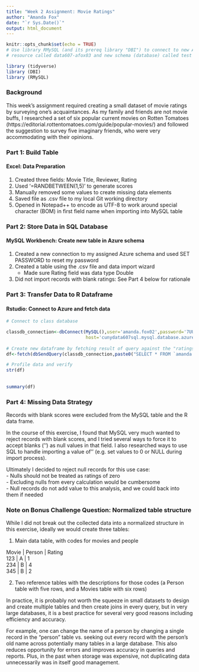 ```yaml
---
title: "Week 2 Assignment: Movie Ratings"
author: "Amanda Fox"
date: "`r Sys.Date()`"
output: html_document
---
```


```r
knitr::opts_chunk$set(echo = TRUE)
# Use library RMySQL (and its prereq library "DBI") to connect to new Azure remote 
# resource called data607-afox03 and new schema (database) called test

library (tidyverse)
library (DBI)
library (RMySQL)

```

### Background 

This week's assignment required creating a small dataset of movie ratings by surveying one's acquaintances. As my family and friends are not movie buffs, I researched a set of six popular current movies on Rotten Tomatoes (https://editorial.rottentomatoes.com/guide/popular-movies/) and followed the suggestion to survey five imaginary friends, who were very accommodating with their opinions. 
  
  
### Part 1: Build Table  
  
#### Excel: Data Preparation  
  
1. Created three fields: Movie Title, Reviewer, Rating  
2. Used '=RANDBETWEEN(1,5)' to generate scores  
3. Manually removed some values to create missing data elements  
4. Saved file as .csv file to my local Git working directory  
5. Opened in Notepad++ to encode as UTF-8 to work around special character (BOM) in first field name when importing into MySQL table  
  
  
### Part 2: Store Data in SQL Database
  
#### MySQL Workbench: Create new table in Azure schema  
  
1. Created a new connection to my assigned Azure schema and used SET PASSWORD to reset my password  
2. Created a table using the .csv file and data import wizard  
    - Made sure Rating field was data type Double 
3. Did not import records with blank ratings: See Part 4 below for rationale
  
  
### Part 3: Transfer Data to R Dataframe  
  
#### Rstudio: Connect to Azure and fetch data
  
```r

# Connect to class database

classdb_connection<-dbConnect(MySQL(),user='amanda.fox02',password='7UU4-3qc',dbname='amanda.fox02',
                              host='cunydata607sql.mysql.database.azure.com')
  
# Create new dataframe by fetching result of query against the "ratings" table
df<-fetch(dbSendQuery(classdb_connection,paste0("SELECT * FROM `amanda.fox02`.ratings;")))

# Profile data and verify
str(df)  
  
  
summary(df)

```

### Part 4: Missing Data Strategy

Records with blank scores were excluded from the MySQL table and the R data frame.  

In the course of this exercise, I found that MySQL very much wanted to reject records with blank scores, and I tried several ways to force it to accept blanks ('') as null values in that field. I also researched ways to use SQL to handle importing a value of '' (e.g. set values to 0 or NULL during import process).  

Ultimately I decided to reject null records for this use case:  
      - Nulls should not be treated as ratings of zero  
      - Excluding nulls from every calculation would be cumbersome  
      - Null records do not add value to this analysis, and we could back into them if needed  

  
### Note on Bonus Challenge Question: Normalized table structure

While I did not break out the collected data into a normalized structure in this exercise, ideally we would create three tables: 

1. Main data table, with codes for movies and people 

Movie | Person | Rating  
123 | A | 1  
234 | B | 4  
345 | B | 2  
  
2. Two reference tables with the descriptions for those codes (a Person table with five rows, and a Movies table with six rows)

In practice, it is probably not  worth the squeeze in small datasets to design and create multiple tables and then create joins in every query, but in very large databases, it is a best practice for several very good reasons including efficiency and accuracy.

For example, one can change the name of a person by changing a single record in the "person" table vs. seeking out every record with the person's old name across potentially many tables in a large database. This also reduces opportunity for errors and improves accuracy in queries and reports. Plus, in the past when storage was expensive, not duplicating data unnecessarily was in itself good management.

